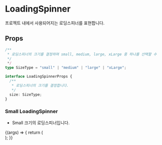 
<Meta title="Primitive/LoadingSpinner" component={LoadingSpinner} />

# LoadingSpinner

프로젝트 내에서 사용되어지는 로딩스피너를 표현합니다.

## Props

```ts
/**
 * 로딩스피너의 크기를 결정하며 small, medium, large, xLarge 중 하나를 선택할 수 있습니다.
 */
 */
type SizeType = "small" | "medium" | "large" | "xLarge";

interface LoadingSpinnerProps {
  /**
   * 로딩스피너의 크기를 결정합니다.
   */
  size: SizeType;
}
```

### Small LoadingSpinner

- Small 크기의 로딩스피너입니다.

<Canvas soutceState="shown">
  <Story name="small LoadingSpinner" args={{}}>
    {(args) => {
      return (
        <div>
          <LoadingSpinner size="small" />
        </div>
      );
    }}
  </Story>
</Canvas>

<ArgsTable of={LoadingSpinner} />
